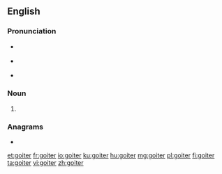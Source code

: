 ==English==

===Pronunciation===
* {{a|UK}} {{IPA|/ˈɡɔɪtə/|lang=en}}
* {{a|US}} {{IPA|/ˈɡɔɪtɚ/|lang=en}}
* {{rhymes|ɔɪtə(ɹ)|lang=en}}

===Noun===
{{en-noun}}

# {{alternative spelling of|goitre|lang=en}}

===Anagrams===
* {{l|en|goitre}}

[[et:goiter]]
[[fr:goiter]]
[[io:goiter]]
[[ku:goiter]]
[[hu:goiter]]
[[mg:goiter]]
[[pl:goiter]]
[[fi:goiter]]
[[ta:goiter]]
[[vi:goiter]]
[[zh:goiter]]